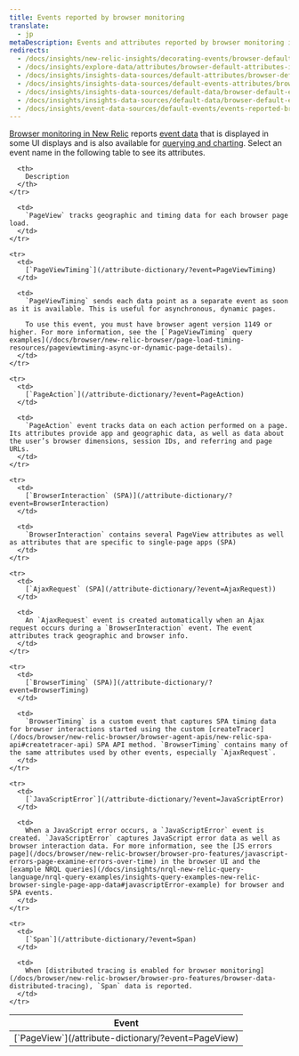 ```yaml
---
title: Events reported by browser monitoring
translate:
  - jp
metaDescription: Events and attributes reported by browser monitoring in New Relic.
redirects:
  - /docs/insights/new-relic-insights/decorating-events/browser-default-attributes-insights
  - /docs/insights/explore-data/attributes/browser-default-attributes-insights
  - /docs/insights/insights-data-sources/default-attributes/browser-default-attributes-insights
  - /docs/insights/insights-data-sources/default-events-attributes/browser-default-events-attributes-insights
  - /docs/insights/insights-data-sources/default-data/browser-default-events-attributes-insights
  - /docs/insights/insights-data-sources/default-data/browser-default-events-insights
  - /docs/insights/event-data-sources/default-events/events-reported-browser-monitoring
---
```


[Browser monitoring in New Relic](/docs/browser/new-relic-browser/getting-started/introduction-new-relic-browser) reports [event data](/docs/using-new-relic/data/understand-data/new-relic-data-types#event-data) that is displayed in some UI displays and is also available for [querying and charting](/docs/using-new-relic/data/understand-data/query-new-relic-data). Select an event name in the following table to see its attributes.

<table>
  <thead>
    <tr>
      <th style={{ width: "250px" }}>
        Event
      </th>

      <th>
        Description
      </th>
    </tr>
  </thead>

  <tbody>
    <tr>
      <td>
        [`PageView`](/attribute-dictionary/?event=PageView)
      </td>

      <td>
        `PageView` tracks geographic and timing data for each browser page load.
      </td>
    </tr>

    <tr>
      <td>
        [`PageViewTiming`](/attribute-dictionary/?event=PageViewTiming)
      </td>

      <td>
        `PageViewTiming` sends each data point as a separate event as soon as it is available. This is useful for asynchronous, dynamic pages.

        To use this event, you must have browser agent version 1149 or higher. For more information, see the [`PageViewTiming` query examples](/docs/browser/new-relic-browser/page-load-timing-resources/pageviewtiming-async-or-dynamic-page-details).
      </td>
    </tr>

    <tr>
      <td>
        [`PageAction`](/attribute-dictionary/?event=PageAction)
      </td>

      <td>
        `PageAction` event tracks data on each action performed on a page. Its attributes provide app and geographic data, as well as data about the user’s browser dimensions, session IDs, and referring and page URLs.
      </td>
    </tr>

    <tr>
      <td>
        [`BrowserInteraction` (SPA)](/attribute-dictionary/?event=BrowserInteraction)
      </td>

      <td>
        `BrowserInteraction` contains several PageView attributes as well as attributes that are specific to single-page apps (SPA)
      </td>
    </tr>

    <tr>
      <td>
        [`AjaxRequest` (SPA](/attribute-dictionary/?event=AjaxRequest))
      </td>

      <td>
        An `AjaxRequest` event is created automatically when an Ajax request occurs during a `BrowserInteraction` event. The event attributes track geographic and browser info.
      </td>
    </tr>

    <tr>
      <td>
        [`BrowserTiming` (SPA)](/attribute-dictionary/?event=BrowserTiming)
      </td>

      <td>
        `BrowserTiming` is a custom event that captures SPA timing data for browser interactions started using the custom [createTracer](/docs/browser/new-relic-browser/browser-agent-apis/new-relic-spa-api#createtracer-api) SPA API method. `BrowserTiming` contains many of the same attributes used by other events, especially `AjaxRequest`.
      </td>
    </tr>

    <tr>
      <td>
        [`JavaScriptError`](/attribute-dictionary/?event=JavaScriptError)
      </td>

      <td>
        When a JavaScript error occurs, a `JavaScriptError` event is created. `JavaScriptError` captures JavaScript error data as well as browser interaction data. For more information, see the [JS errors page](/docs/browser/new-relic-browser/browser-pro-features/javascript-errors-page-examine-errors-over-time) in the browser UI and the [example NRQL queries](/docs/insights/nrql-new-relic-query-language/nrql-query-examples/insights-query-examples-new-relic-browser-single-page-app-data#javascriptError-example) for browser and SPA events.
      </td>
    </tr>

    <tr>
      <td>
        [`Span`](/attribute-dictionary/?event=Span)
      </td>

      <td>
        When [distributed tracing is enabled for browser monitoring](/docs/browser/new-relic-browser/browser-pro-features/browser-data-distributed-tracing), `Span` data is reported.
      </td>
    </tr>
  </tbody>
</table>
